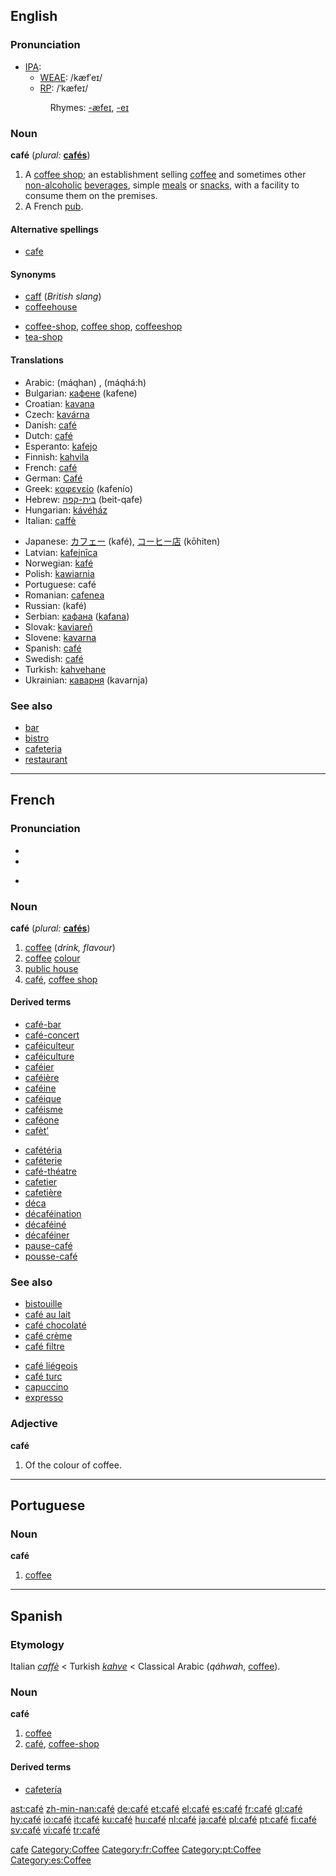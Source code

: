 {{see|cafe|Café}}
==English==

===Pronunciation===
*[[IPA]]:
**[[WEAE]]: /kæfˈeɪ/
**[[RP]]: /ˈkæfeɪ/
*:Rhymes: [[Rhymes:English:-æfeɪ|-æfeɪ]], [[Rhymes:English:-eɪ|-eɪ]]

===Noun===
'''café''' (''plural:'' '''[[cafés]]''')

# A [[coffee shop]]; an establishment selling [[coffee]] and sometimes other [[non-alcoholic]] [[beverage]]s, simple [[meal]]s or [[snack]]s, with a facility to consume them on the premises.
# A French [[pub]].

====Alternative spellings====
*[[cafe]]

====Synonyms====
{{top}}
*[[caff]] (''British slang'')
*[[coffeehouse]]
{{mid}}
*[[coffee-shop]], [[coffee shop]], [[coffeeshop]]
*[[tea-shop]]
{{bottom}}

====Translations====
{{trans-top|coffee shop}}
*Arabic: {{ARchar|[[مقهى|مَقْهًى]]}} (máqhan) {{m}}, {{ARchar|[[مقهاة]]}} (máqhá:h) {{f}}
*Bulgarian: [[кафене]] (kafene) {{n}}
*Croatian: [[kavana]] {{f}}
*Czech: [[kavárna]] {{f}}
*Danish: [[#Danish|café]] {{n}}
*Dutch: [[#Dutch|café]] {{n}}
*Esperanto: [[kafejo]]
*Finnish: [[kahvila]]
*French: [[#French|café]] {{m}}
*German: [[Café]] {{n}}
*Greek: [[καφενείο]] (kafenío) {{n}}
*Hebrew: [[בית-קפה]] (beit-qafe) {{m}}
*Hungarian: [[kávéház]]
*Italian: [[caffè]] {{m}}
{{trans-mid}}
*Japanese: [[カフェー]] (kafé), [[コーヒー店]] (kōhiten)
*Latvian: [[kafejnīca]] {{f}}
*Norwegian: [[kafé]]
*Polish: [[kawiarnia]] {{f}}
*Portuguese: café {{m}}
*Romanian: [[cafenea]] {{f}}
*Russian: {{RUchar|[[кафе|кафе́]]}} (kafé) {{n}}
*Serbian: [[кафана]] ([[kafana]]) {{f}}
*Slovak: [[kaviareň]] {{f}}
*Slovene: [[kavarna]] {{f}}
*Spanish: [[#Spanish|café]] {{m}}
*Swedish: [[#Swedish|café]] {{n}}
*Turkish: [[kahvehane]]
*Ukrainian: [[каварня]] (kavarnja) {{f}}
{{trans-bottom}}

{{trans-top|French pub}}
{{trans-mid}}
{{trans-bottom}}

===See also===
*[[bar]]<!--serves alcoholic-->
*[[bistro]]<!--serves more substantial food than a café-->
*[[cafeteria]]<!--serves more substantial food than a café-->
*[[restaurant]]<!--serves more substantial food than a café-->

[[Category:English words spelled with diacritics|cafe]]
[[Category:Coffee]]

----

==French==

===Pronunciation===
*{{IPA|/ka.fe/}}
*{{SAMPA|/ka.fe/}}

*{{audio|Fr-du café-fr.ogg|Standard French (West France)}}

===Noun===
'''café''' {{m}} (''plural:'' '''[[cafés]]''')

# [[coffee]] (''drink, flavour'')
# [[coffee]] [[colour]]
# [[public house]]<!--really? I thought that was a "bar"-->
# [[#English|café]], [[coffee shop]]

====Derived terms====
{{top2}}
*[[café-bar]]
*[[café-concert]]
*[[caféiculteur]]
*[[caféiculture]]
*[[caféier]]
*[[caféière]]
*[[caféine]]
*[[caféique]]
*[[caféisme]]
*[[caféone]]
*[[cafèt’]]
{{mid2}}
*[[cafétéria]]
*[[caféterie]]
*[[café-théatre]]
*[[cafetier]]
*[[cafetière]]
*[[déca]]
*[[décaféination]]
*[[décaféiné]]
*[[décaféiner]]
*[[pause-café]]
*[[pousse-café]]
{{bottom}}

===See also===
{{top2}}
* [[bistouille]]
* [[café au lait]]
* [[café chocolaté]]
* [[café crème]]
* [[café filtre]]
{{mid2}}
* [[café liégeois]]
* [[café turc]]
* [[capuccino]]
* [[expresso]]
{{bottom}}

===Adjective===
'''café'''

# Of the colour of coffee.

[[Category:fr:Coffee]]

----

==Portuguese==

===Noun===
'''café''' {{m}}

# [[coffee]]

[[Category:pt:Coffee]]

----

==Spanish==

===Etymology===
Italian ''[[caffè]]'' < Turkish ''[[kahve]]'' < Classical Arabic {{ARchar|[[قهوة]]}} (''qáhwah'', [[coffee]]).

===Noun===
'''café''' {{m}}

# [[coffee]]
# [[#English|café]], [[coffee-shop]]

====Derived terms====
*[[cafetería]]

[[Category:es:Coffee]]

[[ast:café]]
[[zh-min-nan:café]]
[[de:café]]
[[et:café]]
[[el:café]]
[[es:café]]
[[fr:café]]
[[gl:café]]
[[hy:café]]
[[io:café]]
[[it:café]]
[[ku:café]]
[[hu:café]]
[[nl:café]]
[[ja:café]]
[[pl:café]]
[[pt:café]]
[[fi:café]]
[[sv:café]]
[[vi:café]]
[[tr:café]]